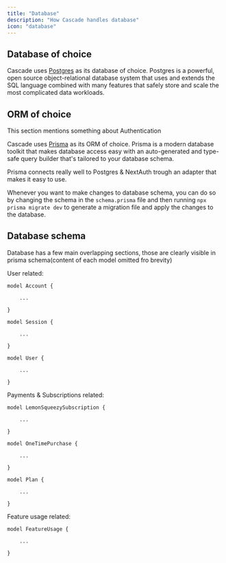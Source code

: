 ```yaml
---
title: "Database"
description: "How Cascade handles database"
icon: "database"
---
```


## Database of choice

Cascade uses [Postgres](https://www.postgresql.org/) as its database of choice. Postgres is a powerful, open source object-relational database system that uses and extends the SQL language combined with many features that safely store and scale the most complicated data workloads.

## ORM of choice

<Tip>This section mentions something about Authentication</Tip>

Cascade uses [Prisma](https://www.prisma.io/) as its ORM of choice. Prisma is a modern database toolkit that makes database access easy with an auto-generated and type-safe query builder that's tailored to your database schema.

Prisma connects really well to Postgres & NextAuth trough an adapter that makes it easy to use.

Whenever you want to make changes to database schema, you can do so by changing the schema in the `schema.prisma` file and then running `npx prisma migrate dev` to generate a migration file and apply the changes to the database.

## Database schema

Database has a few main overlapping sections, those are clearly visible in prisma schema(content of each model omitted fro brevity)

User related:

```
model Account {

    ...

}

model Session {

    ...

}

model User {

    ...

}

```

Payments & Subscriptions related:

```
model LemonSqueezySubscription {

    ...

}

model OneTimePurchase {

    ...

}

model Plan {

    ...

}

```

Feature usage related:

```
model FeatureUsage {

    ...

}

```
